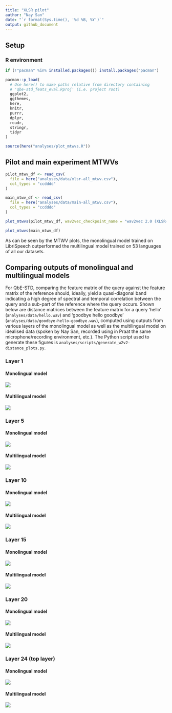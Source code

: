 ```yaml
---
title: "XLSR pilot"
author: "Nay San"
date: "`r format(Sys.time(), '%d %B, %Y')`"
output: github_document
---
```


## Setup

### R environment

```r
if (!"pacman" %in% installed.packages()) install.packages("pacman")

pacman::p_load(
  # Use here() to make paths relative from directory containing
  # 'qbe-std_feats_eval.Rproj' (i.e. project root)
  ggplot2,
  ggthemes,
  here,
  knitr,
  purrr,
  dplyr,
  readr,
  stringr,
  tidyr
)

source(here("analyses/plot_mtwvs.R"))
```

## Pilot and main experiment MTWVs

```r
pilot_mtwv_df <- read_csv(
  file = here("analyses/data/xlsr-all_mtwv.csv"),
  col_types = "ccdddd"
)

main_mtwv_df <- read_csv(
  file = here("analyses/data/main-all_mtwv.csv"),
  col_types = "ccdddd"
)
```

```r
plot_mtwvs(pilot_mtwv_df, wav2vec_checkpoint_name = "wav2vec 2.0 (XLSR-53)")
```

```r
plot_mtwvs(main_mtwv_df)
```

As can be seen by the MTWV plots, the monolingual model trained on LibriSpeech outperformed the multilingual model trained on 53 languages of all our datasets.

## Comparing outputs of monolingual and multilingual models

For QbE-STD, comparing the feature matrix of the query against the feature matrix of the reference should, ideally, yield a quasi-diagonal band indicating a high degree of spectral and temporal correlation between the query and a sub-part of the reference where the query occurs. Shown below are distance matrices between the feature matrix for a query 'hello' (`analyses/data/hello.wav`) and 'goodbye hello goodbye' (`analyses/data/goodbye-hello-goodbye.wav`), computed using outputs from various layers of the monolingual model as well as the multilingual model on idealised data (spoken by Nay San, recorded using in Praat the same microphone/recording environment, etc.). The Python script used to generate these figures is `analyses/scripts/generate_w2v2-distance_plots.py`.

### Layer 1

#### Monolingual model

![](xlsr-pilot_files/mono-T1.png)

#### Multilingual model

![](xlsr-pilot_files/xlsr-T1.png)

### Layer 5

#### Monolingual model

![](xlsr-pilot_files/mono-T5.png)

#### Multilingual model

![](xlsr-pilot_files/xlsr-T5.png)

### Layer 10

#### Monolingual model

![](xlsr-pilot_files/mono-T10.png)

#### Multilingual model

![](xlsr-pilot_files/xlsr-T10.png)

### Layer 15

#### Monolingual model

![](xlsr-pilot_files/mono-T15.png)

#### Multilingual model

![](xlsr-pilot_files/xlsr-T15.png)

### Layer 20

#### Monolingual model

![](xlsr-pilot_files/mono-T20.png)

#### Multilingual model

![](xlsr-pilot_files/xlsr-T20.png)

### Layer 24 (top layer)

#### Monolingual model

![](xlsr-pilot_files/mono-T24.png)

#### Multilingual model

![](xlsr-pilot_files/xlsr-T24.png)
